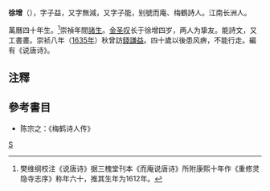 '''徐增'''（{{bd|1612年||?||}}），字子益，又字無減，又字子能，别號而庵、梅鶴詩人。江南长洲人。

萬曆四十年生。<ref>樊维纲校注《说唐诗》据三槐堂刊本《而庵说唐诗》所附康熙十年作《重修灵隐寺志序》称年六十，推其生年为1612年。</ref>崇禎年間[[諸生|諸生]]。[[金圣叹|金圣叹]]长于徐增四岁，两人为挚友。能詩文，又工書畫。崇祯八年（[[1635年|1635年]]）秋曾訪[[錢謙益|錢謙益]]。四十歲以後患风痹，不能行走。編有《说唐诗》。

==注釋==
{{reflist}}

==參考書目==
* 陈宗之：《梅鹤诗人传》

[[Category:明朝詩人|S]]